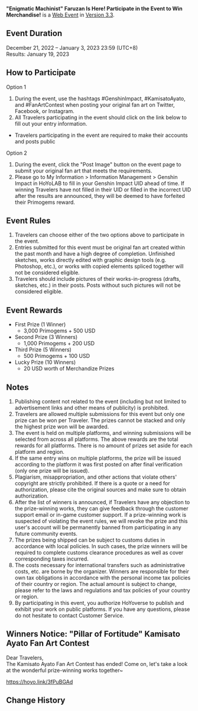{{Event
|name              = "Pillar of Fortitude" Kamisato Ayato Fan Art Contest
|image             = Pillar of Fortitude Kamisato Ayato Fan Art Contest.png
|type              = Web
|group             = Submission
|group2            = Fanart
|time_known        = yes
|time_start        = 2022-12-21 12:00:00
|time_start_offset = GMT+8
|time_end          = 2023-01-03 23:59:59
|time_end_offset   = GMT+8
|link              = https://www.hoyolab.com/contribution/217
}}
{{Description|Dear Travelers,<br>Kamisato Ayato's Fan Art Contest has begun! Get your drawing tools ready, and come participate~}}
'''"Enigmatic Machinist" Faruzan Is Here! Participate in the Event to Win Merchandise!''' is a [[Web Event]] in [[Version 3.3]].

==Event Duration==
December 21, 2022 – January 3, 2023 23:59 (UTC+8)<br>
Results: January 19, 2023

==How to Participate==
;Option 1
# During the event, use the hashtags #GenshinImpact, #KamisatoAyato, and #FanArtContest when posting your original fan art on Twitter, Facebook, or Instagram.
# All Travelers participating in the event should click on the link below to fill out your entry information.
*Travelers participating in the event are required to make their accounts and posts public

;Option 2
# During the event, click the "Post Image" button on the event page to submit your original fan art that meets the requirements.
# Please go to My Information > Information Management > Genshin Impact in HoYoLAB to fill in your Genshin Impact UID ahead of time. If winning Travelers have not filled in their UID or filled in the incorrect UID after the results are announced, they will be deemed to have forfeited their Primogems reward.

==Event Rules==
# Travelers can choose either of the two options above to participate in the event.
# Entries submitted for this event must be original fan art created within the past month and have a high degree of completion. Unfinished sketches, works directly edited with graphic design tools (e.g. Photoshop, etc.), or works with copied elements spliced together will not be considered eligible.
# Travelers should include pictures of their works-in-progress (drafts, sketches, etc.) in their posts. Posts without such pictures will not be considered eligible.

==Event Rewards==
* First Prize (1 Winner)
** 3,000 Primogems + 500 USD
* Second Prize (3 Winners)
** 1,000 Primogems + 200 USD
* Third Prize (5 Winners)
** 500 Primogems + 100 USD
* Lucky Prize (10 Winners)
** 20 USD worth of Merchandize Prizes

==Notes==
# Publishing content not related to the event (including but not limited to advertisement links and other means of publicity) is prohibited.
# Travelers are allowed multiple submissions for this event but only one prize can be won per Traveler. The prizes cannot be stacked and only the highest prize won will be awarded.
# The event is held on multiple platforms, and winning submissions will be selected from across all platforms. The above rewards are the total rewards for all platforms. There is no amount of prizes set aside for each platform and region.
# If the same entry wins on multiple platforms, the prize will be issued according to the platform it was first posted on after final verification (only one prize will be issued).
# Plagiarism, misappropriation, and other actions that violate others' copyright are strictly prohibited. If there is a quote or a need for authorization, please cite the original sources and make sure to obtain authorization.
# After the list of winners is announced, if Travelers have any objection to the prize-winning works, they can give feedback through the customer support email or in-game customer support. If a prize-winning work is suspected of violating the event rules, we will revoke the prize and this user's account will be permanently banned from participating in any future community events.
# The prizes being shipped can be subject to customs duties in accordance with local policies. In such cases, the prize winners will be required to complete customs clearance procedures as well as cover corresponding taxes incurred.
# The costs necessary for international transfers such as administrative costs, etc. are borne by the organizer. Winners are responsible for their own tax obligations in accordance with the personal income tax policies of their country or region. The actual amount is subject to change, please refer to the laws and regulations and tax policies of your country or region.
# By participating in this event, you authorize HoYoverse to publish and exhibit your work on public platforms. If you have any questions, please do not hesitate to contact Customer Service.

==Winners Notice: "Pillar of Fortitude" Kamisato Ayato Fan Art Contest==
Dear Travelers,<br>The Kamisato Ayato Fan Art Contest has ended! Come on, let's take a look at the wonderful prize-winning works together~

https://hoyo.link/3fPuBGAd

==Change History==
{{Change History|3.3}}